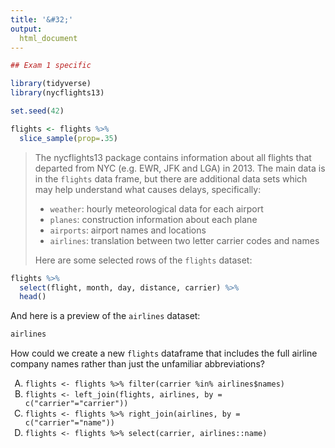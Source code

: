 ```yaml
---
title: '&#32;'
output:
  html_document
---
```


```r
## Exam 1 specific

library(tidyverse)
library(nycflights13)

set.seed(42)

flights <- flights %>% 
  slice_sample(prop=.35)
```


> The nycflights13 package contains information about all flights that departed from NYC (e.g. EWR, JFK and LGA) in 2013. The main data is in the `flights` data frame, but there are additional data sets which may help understand what causes delays, specifically:
>
- `weather`: hourly meteorological data for each airport
- `planes`: construction information about each plane
- `airports`: airport names and locations
- `airlines`: translation between two letter carrier codes and names
>
> Here are some selected rows of the `flights` dataset:

```r
flights %>% 
  select(flight, month, day, distance, carrier) %>% 
  head()
```

And here is a preview of the `airlines` dataset:

```r
airlines
```

How could we create a new `flights` dataframe that includes the full airline company names rather than just the unfamiliar abbreviations?

A) `flights <- flights %>% filter(carrier %in% airlines$names)`
B) `flights <- left_join(flights, airlines, by = c("carrier"="carrier"))` 
C) `flights <- flights %>% right_join(airlines, by = c("carrier"="name"))` 
D) `flights <- flights %>% select(carrier, airlines::name)` 
